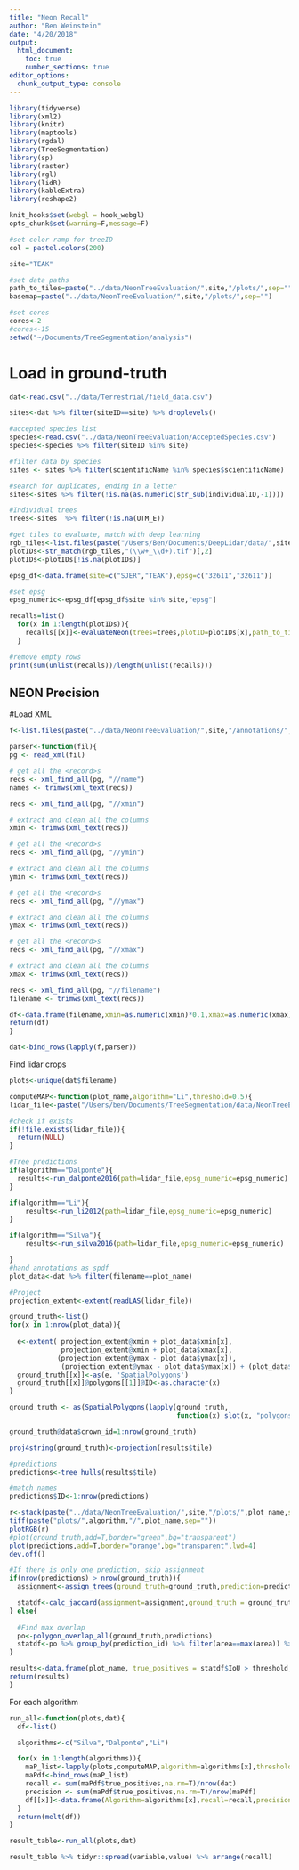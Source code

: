 ```yaml
---
title: "Neon Recall"
author: "Ben Weinstein"
date: "4/20/2018"
output: 
  html_document:
    toc: true
    number_sections: true
editor_options: 
  chunk_output_type: console
---
```


```r
library(tidyverse)
library(xml2)
library(knitr)
library(maptools)
library(rgdal)
library(TreeSegmentation)
library(sp)
library(raster)
library(rgl)
library(lidR)
library(kableExtra)
library(reshape2)

knit_hooks$set(webgl = hook_webgl)
opts_chunk$set(warning=F,message=F)

#set color ramp for treeID
col = pastel.colors(200)

site="TEAK"

#set data paths
path_to_tiles=paste("../data/NeonTreeEvaluation/",site,"/plots/",sep="")
basemap=paste("../data/NeonTreeEvaluation/",site,"/plots/",sep="")

#set cores
cores<-2
#cores<-15
setwd("~/Documents/TreeSegmentation/analysis")
```

# Load in ground-truth
```r
dat<-read.csv("../data/Terrestrial/field_data.csv")

sites<-dat %>% filter(siteID==site) %>% droplevels()

#accepted species list
species<-read.csv("../data/NeonTreeEvaluation/AcceptedSpecies.csv")
species<-species %>% filter(siteID %in% site)

#filter data by species
sites <- sites %>% filter(scientificName %in% species$scientificName)

#search for duplicates, ending in a letter
sites<-sites %>% filter(!is.na(as.numeric(str_sub(individualID,-1))))

#Individual trees
trees<-sites  %>% filter(!is.na(UTM_E))

#get tiles to evaluate, match with deep learning 
rgb_tiles<-list.files(paste("/Users/Ben/Documents/DeepLidar/data/",site,"/plots/",sep=""))
plotIDs<-str_match(rgb_tiles,"(\\w+_\\d+).tif")[,2]
plotIDs<-plotIDs[!is.na(plotIDs)]

epsg_df<-data.frame(site=c("SJER","TEAK"),epsg=c("32611","32611"))

#set epsg
epsg_numeric<-epsg_df[epsg_df$site %in% site,"epsg"]

```

```r
recalls=list()
  for(x in 1:length(plotIDs)){
    recalls[[x]]<-evaluateNeon(trees=trees,plotID=plotIDs[x],path_to_tiles=path_to_tiles,algorithm = "silva",basemap = basemap,epsg_numeric = epsg_numeric,plot_results=T)
  }

#remove empty rows
print(sum(unlist(recalls))/length(unlist(recalls)))
```

## NEON Precision

#Load XML

```r

f<-list.files(paste("../data/NeonTreeEvaluation/",site,"/annotations/",sep=""),pattern=paste(site,"_0",sep=""),full.names = T)

parser<-function(fil){
pg <- read_xml(fil)

# get all the <record>s
recs <- xml_find_all(pg, "//name")
names <- trimws(xml_text(recs))

recs <- xml_find_all(pg, "//xmin")

# extract and clean all the columns
xmin <- trimws(xml_text(recs))

# get all the <record>s
recs <- xml_find_all(pg, "//ymin")

# extract and clean all the columns
ymin <- trimws(xml_text(recs))

# get all the <record>s
recs <- xml_find_all(pg, "//ymax")

# extract and clean all the columns
ymax <- trimws(xml_text(recs))

# get all the <record>s
recs <- xml_find_all(pg, "//xmax")

# extract and clean all the columns
xmax <- trimws(xml_text(recs))

recs <- xml_find_all(pg, "//filename")
filename <- trimws(xml_text(recs))

df<-data.frame(filename,xmin=as.numeric(xmin)*0.1,xmax=as.numeric(xmax)*0.1,ymin=as.numeric(ymin)*0.1,ymax=as.numeric(ymax)*0.1,name=names)
return(df)
}

dat<-bind_rows(lapply(f,parser))
```

Find lidar crops

```r

plots<-unique(dat$filename)

computeMAP<-function(plot_name,algorithm="Li",threshold=0.5){
lidar_file<-paste("/Users/ben/Documents/TreeSegmentation/data/NeonTreeEvaluation/",site,"/plots/",str_match(plot_name,"(\\w+).tif")[,2],".laz",sep="")

#check if exists
if(!file.exists(lidar_file)){
  return(NULL)
}

#Tree predictions
if(algorithm=="Dalponte"){
  results<-run_dalponte2016(path=lidar_file,epsg_numeric=epsg_numeric)
}

if(algorithm=="Li"){
    results<-run_li2012(path=lidar_file,epsg_numeric=epsg_numeric)
}

if(algorithm=="Silva"){
    results<-run_silva2016(path=lidar_file,epsg_numeric=epsg_numeric)

}
#hand annotations as spdf
plot_data<-dat %>% filter(filename==plot_name)

#Project 
projection_extent<-extent(readLAS(lidar_file))

ground_truth<-list()
for(x in 1:nrow(plot_data)){
  
  e<-extent( projection_extent@xmin + plot_data$xmin[x],
             projection_extent@xmin + plot_data$xmax[x], 
            (projection_extent@ymax - plot_data$ymax[x]),
             (projection_extent@ymax - plot_data$ymax[x]) + (plot_data$ymax[x] - plot_data$ymin[x]) )
  ground_truth[[x]]<-as(e, 'SpatialPolygons')
  ground_truth[[x]]@polygons[[1]]@ID<-as.character(x)
}

ground_truth <- as(SpatialPolygons(lapply(ground_truth,
                                          function(x) slot(x, "polygons")[[1]])),"SpatialPolygonsDataFrame")

ground_truth@data$crown_id=1:nrow(ground_truth)

proj4string(ground_truth)<-projection(results$tile)

#predictions
predictions<-tree_hulls(results$tile)

#match names
predictions$ID<-1:nrow(predictions)

r<-stack(paste("../data/NeonTreeEvaluation/",site,"/plots/",plot_name,sep=""))
tiff(paste("plots/",algorithm,"/",plot_name,sep=""))
plotRGB(r)
#plot(ground_truth,add=T,border="green",bg="transparent")
plot(predictions,add=T,border="orange",bg="transparent",lwd=4)
dev.off()

#If there is only one prediction, skip assignment
if(nrow(predictions) > nrow(ground_truth)){
  assignment<-assign_trees(ground_truth=ground_truth,prediction=predictions)

  statdf<-calc_jaccard(assignment=assignment,ground_truth = ground_truth,prediction=predictions)
} else{
  
  #Find max overlap
  po<-polygon_overlap_all(ground_truth,predictions)
  statdf<-po %>% group_by(prediction_id) %>% filter(area==max(area)) %>% group_by(crown_id,prediction_id) %>% do(data.frame(IoU=IoU(ground_truth[.$crown_id,],predictions[.$prediction_id,])))
}

results<-data.frame(plot_name, true_positives = statdf$IoU > threshold, false_positives = statdf$IoU < threshold)
return(results)
}
```

For each algorithm

```r
run_all<-function(plots,dat){
  df<-list()

  algorithms<-c("Silva","Dalponte","Li")

  for(x in 1:length(algorithms)){
    maP_list<-lapply(plots,computeMAP,algorithm=algorithms[x],threshold=0.5)
    maPdf<-bind_rows(maP_list)
    recall <- sum(maPdf$true_positives,na.rm=T)/nrow(dat)
    precision <- sum(maPdf$true_positives,na.rm=T)/nrow(maPdf)
    df[[x]]<-data.frame(Algorithm=algorithms[x],recall=recall,precision=precision)
  }
  return(melt(df))
}

result_table<-run_all(plots,dat)

result_table %>% tidyr::spread(variable,value) %>% arrange(recall)
```
